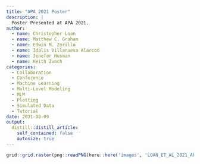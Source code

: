 ```yaml
---
title: "APA 2021 Poster"
description: |
  Poster Presented at APA 2021.
author:
  - name: Christopher Loan
  - name: Matthew C. Graham
  - name: Edwin M. Zorilla
  - name: Idalis Villanueva Alarcon
  - name: Jenefer Husman
  - name: Keith Zvoch
categories:
  - Collaboration
  - Conference
  - Machine Learning
  - Multi-Level Modeling
  - MLM
  - Plotting
  - Simulated Data
  - Tutorial 
date: 2021-08-09
output:
  distill::distill_article:
    self_contained: false
    autosize: true
---
```


```r
grid::grid.raster(png::readPNG(here::here('images', 'LOAN_ET_AL_2021_APA_POSTER.png')))
```
